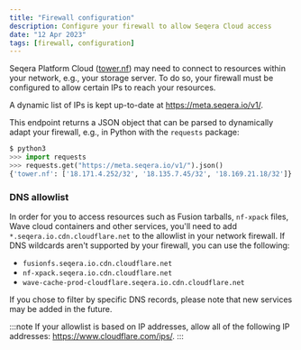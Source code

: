 ```yaml
---
title: "Firewall configuration"
description: Configure your firewall to allow Seqera Cloud access
date: "12 Apr 2023"
tags: [firewall, configuration]
---
```


Seqera Platform Cloud ([tower.nf](https://tower.nf)) may need to connect to resources within your network, e.g., your storage server. To do so, your firewall must be configured to allow certain IPs to reach your resources.

A dynamic list of IPs is kept up-to-date at https://meta.seqera.io/v1/.

This endpoint returns a JSON object that can be parsed to dynamically adapt your firewall, e.g., in Python with the `requests` package:

```python
$ python3
>>> import requests
>>> requests.get("https://meta.seqera.io/v1/").json()
{'tower.nf': ['18.171.4.252/32', '18.135.7.45/32', '18.169.21.18/32']}
```
### DNS allowlist

In order for you to access resources such as Fusion tarballs, `nf-xpack` files, Wave cloud containers and other services, you'll need to add `*.seqera.io.cdn.cloudflare.net` to the allowlist in your network firewall. If DNS wildcards aren't supported by your firewall, you can use the following:

- `fusionfs.seqera.io.cdn.cloudflare.net`
- `nf-xpack.seqera.io.cdn.cloudflare.net`
- `wave-cache-prod-cloudflare.seqera.io.cdn.cloudflare.net`

If you chose to filter by specific DNS records, please note that new services may be added in the future.

:::note 
If your allowlist is based on IP addresses, allow all of the following IP addresses: https://www.cloudflare.com/ips/.
:::
